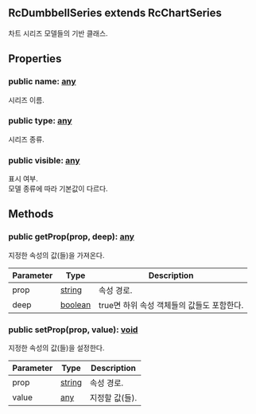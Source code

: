## RcDumbbellSeries extends RcChartSeries
차트 시리즈 모델들의 기반 클래스.




## Properties
### public name: [any](https://www.typescriptlang.org/docs/handbook/2/everyday-types.html#any)
시리즈 이름.
### public type: [any](https://www.typescriptlang.org/docs/handbook/2/everyday-types.html#any)
시리즈 종류.
### public visible: [any](https://www.typescriptlang.org/docs/handbook/2/everyday-types.html#any)
표시 여부.\
모델 종류에 따라 기본값이 다르다.

## Methods
### public getProp(prop, deep): [any](https://www.typescriptlang.org/docs/handbook/2/everyday-types.html#any)
지정한 속성의 값(들)을 가져온다.



| Parameter | Type | Description |
| ----------- | ----------- | ----------- |
| prop | [string](https://developer.mozilla.org/en-US/docs/Web/JavaScript/Reference/Global_Objects/String) | 속성 경로. |
| deep | [boolean](https://developer.mozilla.org/en-US/docs/Web/JavaScript/Reference/Global_Objects/Boolean) | true면 하위 속성 객체들의 값들도 포함한다. |
### public setProp(prop, value): [void](https://developer.mozilla.org/en-US/docs/Web/JavaScript/Reference/Global_Objects/undefined)
지정한 속성의 값(들)을 설정한다.



| Parameter | Type | Description |
| ----------- | ----------- | ----------- |
| prop | [string](https://developer.mozilla.org/en-US/docs/Web/JavaScript/Reference/Global_Objects/String) | 속성 경로. |
| value | [any](https://www.typescriptlang.org/docs/handbook/2/everyday-types.html#any) | 지정할 값(들). |